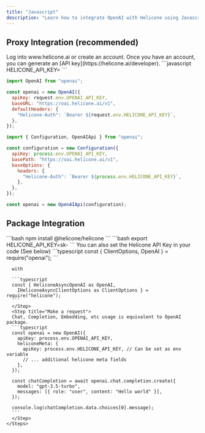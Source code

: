 ```yaml
---
title: "Javascript"
description: "Learn how to integrate OpenAI with Helicone using Javascript."
---
```


## Proxy Integration (recommended)

<Steps>
  <Step title="Create an account + Generate an API Key">
    Log into www.helicone.ai or create an account. Once you have an account, you
    can generate an [API key](https://helicone.ai/developer).
  </Step>
  <Step title="Set HELICONE_API_KEY as an environment variable">
```javascript
HELICONE_API_KEY=<your API key>
```
  </Step>
  <Step title="Modify the base path and add a Helicone-Auth header">
<CodeGroup>

```javascript OpenAI V4+
import OpenAI from "openai";

const openai = new OpenAI({
  apiKey: request.env.OPENAI_API_KEY,
  baseURL: "https://oai.helicone.ai/v1",
  defaultHeaders: {
    "Helicone-Auth": `Bearer ${request.env.HELICONE_API_KEY}`,
  },
});
```

```javascript OpenAI
import { Configuration, OpenAIApi } from "openai";

const configuration = new Configuration({
  apiKey: process.env.OPENAI_API_KEY,
  basePath: "https://oai.helicone.ai/v1",
  baseOptions: {
    headers: {
      "Helicone-Auth": `Bearer ${process.env.HELICONE_API_KEY}`,
    },
  },
});

const openai = new OpenAIApi(configuration);
```

</CodeGroup>

  </Step>
</Steps>

## Package Integration

 <Steps>
      <Step title="To get started, install the `helicone-openai` package">
      ```bash
      npm install @helicone/helicone
      ```
      </Step>
      <Step title="Set `HELICONE_API_KEY` as an environment variable">
       ```bash
      export HELICONE_API_KEY=sk-<your-api-key>
      ```
      <Info>You can also set the Helicone API Key in your code (See below)</Info>
      </Step>
      <Step title="Replace">
      ```typescript
      const { ClientOptions, OpenAI } = require("openai");
      ```

      with

      ```typescript
      const { HeliconeAsyncOpenAI as OpenAI,
        IHeliconeAsyncClientOptions as ClientOptions } = require("helicone");
      ```
      </Step>
      <Step title="Make a request">
      Chat, Completion, Embedding, etc usage is equivalent to OpenAI package.
      ```typescript
      const openai = new OpenAI({
        apiKey: process.env.OPENAI_API_KEY,
        heliconeMeta: {
          apiKey: process.env.HELICONE_API_KEY, // Can be set as env variable
          // ... additional helicone meta fields
        },
      });

      const chatCompletion = await openai.chat.completion.create({
        model: "gpt-3.5-turbo",
        messages: [{ role: "user", content: "Hello world" }],
      });

      console.log(chatCompletion.data.choices[0].message);
      ```
      </Step>
    </Steps>
